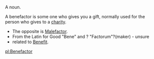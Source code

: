 A noun.

A benefactor is some one who gives you a gift, normally used for the person who gives to a [[charity]].
*The opposite is [[Malefactor]].
*From the Latin for Good "Bene" and ? "Factorum"?(maker) - unsure
*related to [[Benefit]].

[[pl:Benefactor]]